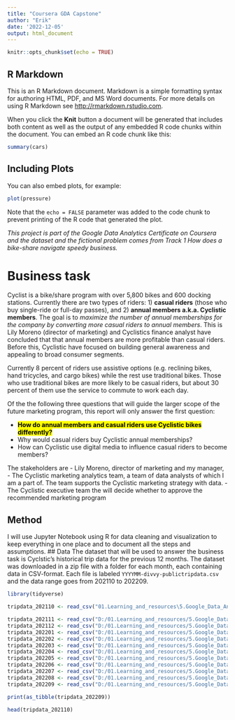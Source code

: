 ```yaml
---
title: "Coursera GDA Capstone"
author: "Erik"
date: '2022-12-05'
output: html_document
---
```


```r
knitr::opts_chunk$set(echo = TRUE)
```

## R Markdown

This is an R Markdown document. Markdown is a simple formatting syntax for authoring HTML, PDF, and MS Word documents. For more details on using R Markdown see <http://rmarkdown.rstudio.com>.

When you click the **Knit** button a document will be generated that includes both content as well as the output of any embedded R code chunks within the document. You can embed an R code chunk like this:

```r
summary(cars)
```

## Including Plots

You can also embed plots, for example:

```r
plot(pressure)
```

Note that the `echo = FALSE` parameter was added to the code chunk to prevent printing of the R code that generated the plot.



*This project is part of the Google Data Analytics Certificate on Coursera and the dataset and the fictional problem comes from Track 1 How does a bike-share navigate speedy business.*

# Business task
Cyclist is a bike/share program with over 5,800 bikes and 600 docking stations. Currently there are two types of riders: 1) **casual riders** (those who buy single-ride or full-day passes), and 2) **annual members a.k.a. Cyclistic members**. The goal is to *maximize the number of annual memberships for the company by converting more casual riders to annual members*. This is Lily Moreno (director of marketing) and Cyclistics finance analyst have concluded that that annual members are more profitable than casual riders. Before this, Cyclistic have focused on building general awareness and appealing to broad consumer segments.

Currently 8 percent of riders use assistive options (e.g. reclining bikes, hand tricycles, and cargo bikes) while the rest use traditional bikes. Those who use traditional bikes are more likely to be casual riders, but about 30 percent of them use the service to commute to work each day.

Of the the following three questions that will guide the larger scope of the future marketing program, this report will only answer the first question:

- <mark>**How do annual members and casual riders use Cyclistic bikes differently?** </mark>
- Why would casual riders buy Cyclistic annual memberships?
- How can Cyclistic use digital media to influence casual riders to become members?

The stakeholders are 
- Lily Moreno, director of marketing and my manager,
- The Cyclistic marketing analytics team, a team of data analysts of which I am a part of. The team supports the Cyclistic marketing strategy with data. 
- The Cyclistic executive team the will decide whether to approve the recommended marketing program

## Method
I will use Jupyter Notebook using R for data cleaning and visualization to keep everything in one place and to document all the steps and assumptions.
## Data
The dataset that will be used to answer the business task is Cyclstic's historical trip data for the previous 12 months. The dataset was downloaded in a zip file with a folder for each month, each containing data in CSV-format. Each file is labeled `YYYYMM-divvy-publictripdata.csv` and the data range goes from 202110 to 202209.

```r
library(tidyverse)
```


```r
tripdata_202110 <- read_csv("01.Learning_and_resources\5.Google_Data_Analytics_Certificate_Coursera\Google-Data-Analyst-Capstone-Project\Raw_Data\202110-divvy-tripdata\202110-divvy-tripdata.csv")
```


```r
tripdata_202111 <- read_csv("D:/01.Learning_and_resources/5.Google_Data_Analytics_Certificate_Coursera/Google-Data-Analyst-Capstone-Project/Raw Data/202111-divvy-tripdata")
tripdata_202112 <- read_csv("D:/01.Learning_and_resources/5.Google_Data_Analytics_Certificate_Coursera/Google-Data-Analyst-Capstone-Project/Raw Data/202112-divvy-tripdata")
tripdata_202201 <- read_csv("D:/01.Learning_and_resources/5.Google_Data_Analytics_Certificate_Coursera/Google-Data-Analyst-Capstone-Project/Raw Data/202201-divvy-tripdata")
tripdata_202202 <- read_csv("D:/01.Learning_and_resources/5.Google_Data_Analytics_Certificate_Coursera/Google-Data-Analyst-Capstone-Project/Raw Data/202202-divvy-tripdata")
tripdata_202203 <- read_csv("D:/01.Learning_and_resources/5.Google_Data_Analytics_Certificate_Coursera/Google-Data-Analyst-Capstone-Project/Raw Data/202203-divvy-tripdata")
tripdata_202204 <- read_csv("D:/01.Learning_and_resources/5.Google_Data_Analytics_Certificate_Coursera/Google-Data-Analyst-Capstone-Project/Raw Data/202204-divvy-tripdata")
tripdata_202205 <- read_csv("D:/01.Learning_and_resources/5.Google_Data_Analytics_Certificate_Coursera/Google-Data-Analyst-Capstone-Project/Raw Data/202205-divvy-tripdata")
tripdata_202206 <- read_csv("D:/01.Learning_and_resources/5.Google_Data_Analytics_Certificate_Coursera/Google-Data-Analyst-Capstone-Project/Raw Data/202206-divvy-tripdata")
tripdata_202207 <- read_csv("D:/01.Learning_and_resources/5.Google_Data_Analytics_Certificate_Coursera/Google-Data-Analyst-Capstone-Project/Raw Data/202207-divvy-tripdata")
tripdata_202208 <- read_csv("D:/01.Learning_and_resources/5.Google_Data_Analytics_Certificate_Coursera/Google-Data-Analyst-Capstone-Project/Raw Data/202208-divvy-tripdata")
tripdata_202209 <- read_csv("D:/01.Learning_and_resources/5.Google_Data_Analytics_Certificate_Coursera/Google-Data-Analyst-Capstone-Project/Raw Data/202209-divvy-tripdata")

```


```r
print(as_tibble(tripdata_202209))
```



```r
head(tripdata_202110)
```


